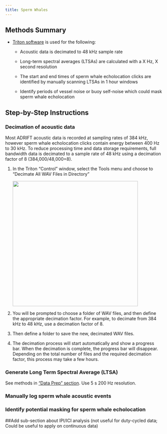 ```yaml
---
title: Sperm Whales
---
```


## Methods Summary

-   [Triton software](https://github.com/MarineBioAcousticsRC/Triton) is used for the following:

    -   Acoustic data is decimated to 48 kHz sample rate

    -   Long-term spectral averages (LTSAs) are calculated with a X Hz, X second resolution

    -   The start and end times of sperm whale echolocation clicks are identified by manually scanning LTSAs in 1 hour windows

    -   Identify periods of vessel noise or buoy self-noise which could mask sperm whale echolocation

## Step-by-Step Instructions

### Decimation of acoustic data

Most ADRIFT acoustic data is recorded at sampling rates of 384 kHz, however sperm whale echolocation clicks contain energy between 400 Hz to 30 kHz. To reduce processing time and data storage requirements, full bandwidth data is decimated to a sample rate of 48 kHz using a decimation factor of 8 (384,000/48,000=8).

1.  In the Triton "Control" window, select the Tools menu and choose to "Decimate All WAV Files in Directory"

    ![](/content/Soundscapes/images/Triton_Menu_Decimate.png){width="400"}

2.  You will be prompted to choose a folder of WAV files, and then define the appropriate decimation factor. For example, to decimate from 384 kHz to 48 kHz, use a decimation factor of 8.

3.  Then define a folder to save the new, decimated WAV files.

4.  The decimation process will start automatically and show a progress bar. When the decimation is complete, the progress bar will disappear. Depending on the total number of files and the required decimation factor, this process may take a few hours.

### Generate Long Term Spectral Average (LTSA)

See methods in ["Data Prep" section](https://sael-swfsc.github.io/adrift-analysis-methods/content/DataArchive/DataPrep.html#generate-full-bandwidth-ltsa). Use 5 s 200 Hz resolution.

### Manually log sperm whale acoustic events

### Identify potential masking for sperm whale echolocation

##Add sub-section about IPI/ICI analysis (not useful for duty-cycled data; Could be useful to apply on continuous data)

